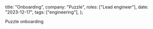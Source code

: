 
  title: "Onboarding",
  company: "Puzzle",
  roles: ["Lead engineer"],
  date: "2023-12-17",
  tags: ["engineering"],
};

<OnboardingThumbnail active className="not-prose" />

Puzzle onboarding

